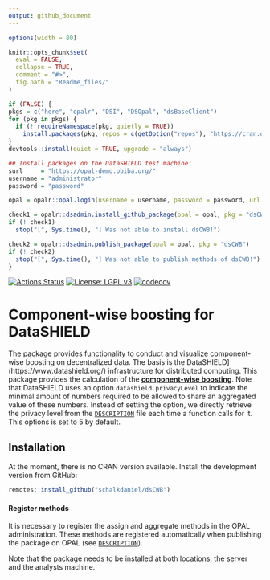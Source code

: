 ```yaml
---
output: github_document
---
```


<!-- README.md is generated from README.Rmd. Please edit that file -->

```r
options(width = 80)

knitr::opts_chunk$set(
  eval = FALSE,
  collapse = TRUE,
  comment = "#>",
  fig.path = "Readme_files/"
)

if (FALSE) {
pkgs = c("here", "opalr", "DSI", "DSOpal", "dsBaseClient")
for (pkg in pkgs) {
  if (! requireNamespace(pkg, quietly = TRUE))
    install.packages(pkg, repos = c(getOption("repos"), "https://cran.obiba.org"))
}
devtools::install(quiet = TRUE, upgrade = "always")

## Install packages on the DataSHIELD test machine:
surl     = "https://opal-demo.obiba.org/"
username = "administrator"
password = "password"

opal = opalr::opal.login(username = username, password = password, url = surl)

check1 = opalr::dsadmin.install_github_package(opal = opal, pkg = "dsCWB", username = "schalkdaniel", ref = "main")
if (! check1)
  stop("[", Sys.time(), "] Was not able to install dsCWB!")

check2 = opalr::dsadmin.publish_package(opal = opal, pkg = "dsCWB")
if (! check2)
  stop("[", Sys.time(), "] Was not able to publish methods of dsCWB!")
}
```

[![Actions Status](https://github.com/schalkdaniel/dsCWB/workflows/R-CMD-check/badge.svg)](https://github.com/schalkdaniel/dsCWB/actions) [![License: LGPL v3](https://img.shields.io/badge/License-LGPL%20v3-blue.svg)](https://www.gnu.org/licenses/lgpl-3.0) [![codecov](https://codecov.io/gh/schalkdaniel/dsCWB/branch/main/graph/badge.svg?token=0K9P2WBKNH)](https://codecov.io/gh/schalkdaniel/dsCWB)

# Component-wise boosting for DataSHIELD

The package provides functionality to conduct and visualize component-wise boosting on decentralized data. The basis is the DataSHIELD](https://www.datashield.org/) infrastructure for distributed computing. This package provides the calculation of the [__component-wise boosting__](https://www.tandfonline.com/doi/abs/10.1198/016214503000125). Note that DataSHIELD uses an option `datashield.privacyLevel` to indicate the minimal amount of numbers required to be allowed to share an aggregated value of these numbers. Instead of setting the option, we directly retrieve the privacy level from the [`DESCRIPTION`](https://github.com/schalkdaniel/dsCWB/blob/master/DESCRIPTION) file each time a function calls for it. This options is set to 5 by default.


## Installation

At the moment, there is no CRAN version available. Install the development version from GitHub:

```r
remotes::install_github("schalkdaniel/dsCWB")
```

#### Register methods

It is necessary to register the assign and aggregate methods in the OPAL administration. These methods are registered automatically when publishing the package on OPAL (see [`DESCRIPTION`](https://github.com/schalkdaniel/dsCWB/blob/main/DESCRIPTION)).

Note that the package needs to be installed at both locations, the server and the analysts machine.




